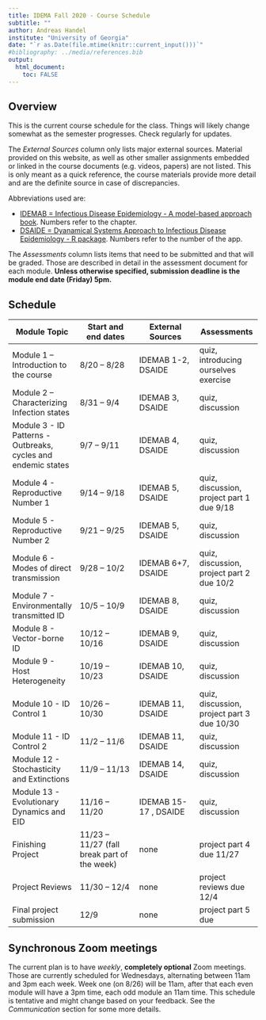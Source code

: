 ---
title: IDEMA Fall 2020 - Course Schedule
subtitle: ""
author: Andreas Handel
institute: "University of Georgia"
date: "`r as.Date(file.mtime(knitr::current_input()))`"
#bibliography: ../media/references.bib
output: 
  html_document:
    toc: FALSE
---

## Overview

This is the current course schedule for the class. Things will likely change somewhat as the semester progresses. Check regularly for updates.

The _External Sources_ column only lists major external sources. Material provided on this website, as well as other smaller assignments embedded or linked in the course documents (e.g. videos, papers) are not listed. This is only meant as a quick reference, the course materials provide more detail and are the definite source in case of discrepancies.

Abbreviations used are: 

* [IDEMAB = Infectious Disease Epidemiology - A model-based approach book](https://andreashandel.github.io/IDEMAbook/). Numbers refer to the chapter. 
* [DSAIDE = Dyanamical Systems Approach to Infectious Disease Epidemiology - R package](https://ahgroup.github.io/DSAIDE/). Numbers refer to the number of the app. 

The _Assessments_ column lists items that need to be submitted and that will be graded. Those are described in detail in the assessment document for each module. __Unless otherwise specified, submission deadline is the module end date (Friday) 5pm.__

## Schedule

| **Module Topic**   | **Start and end dates** | **External Sources** | **Assessments** |
| --- | --- | --- | --- |
| Module 1 – Introduction to the course | 8/20 – 8/28 | IDEMAB 1-2, DSAIDE | quiz, introducing ourselves exercise |
| Module 2 –  Characterizing Infection states  | 8/31 – 9/4 | IDEMAB 3, DSAIDE   | quiz, discussion|
| Module 3 -  ID Patterns - Outbreaks, cycles and endemic states | 9/7 – 9/11 | IDEMAB 4, DSAIDE | quiz, discussion |
| Module 4 - Reproductive Number 1 | 9/14 – 9/18 | IDEMAB 5, DSAIDE | quiz, discussion, project part 1 due 9/18 |
| Module 5 - Reproductive Number 2| 9/21 – 9/25 | IDEMAB 5, DSAIDE | quiz, discussion |
| Module 6 - Modes of direct transmission  | 9/28 – 10/2 | IDEMAB 6+7, DSAIDE  | quiz, discussion, project part 2 due 10/2 |
| Module 7 - Environmentally transmitted ID  | 10/5 – 10/9 | IDEMAB 8, DSAIDE | quiz, discussion |
| Module 8 - Vector-borne ID  | 10/12 – 10/16 | IDEMAB 9, DSAIDE  | quiz, discussion |
| Module 9  - Host Heterogeneity | 10/19 – 10/23 | IDEMAB 10, DSAIDE  | quiz, discussion |
| Module 10 - ID Control 1 | 10/26 – 10/30 | IDEMAB 11, DSAIDE  | quiz, discussion, project part 3 due 10/30 |
| Module 11 - ID Control 2 | 11/2 – 11/6 | IDEMAB 11, DSAIDE  | quiz, discussion |
| Module 12 - Stochasticity and Extinctions | 11/9 – 11/13 | IDEMAB 14, DSAIDE  |  quiz, discussion |
| Module 13 - Evolutionary Dynamics and EID | 11/16 – 11/20 | IDEMAB 15-17 , DSAIDE | quiz, discussion |
| Finishing Project | 11/23 – 11/27 (fall break part of the week) | none | project part 4 due 11/27 |
| Project Reviews | 11/30 – 12/4 | none | project reviews due 12/4 |
| Final project submission  | 12/9 | none | project part 5 due |

## Synchronous Zoom meetings
The current plan is to have _weekly_, **completely optional** Zoom meetings. Those are currently scheduled for Wednesdays, alternating between 11am and 3pm each week. Week one (on 8/26) will be 11am, after that each even module will have a 3pm time, each odd module an 11am time. This schedule is tentative and might change based on your feedback. See the _Communication_ section for some more details.

